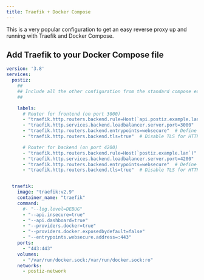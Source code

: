 ```yaml
---
title: Traefik + Docker Compose
---
```



<EarlyDoc />

This is a very popular configuration to get an easy reverse proxy up and running with Traefik and Docker Compose.

## Add Traefik to your Docker Compose file

```yaml
version: '3.8'
services:
  postiz:
    ##
    ## Include all the other configuration from the standard compose example. 
    ##

    labels:
      # Router for frontend (on port 3000)
      - "traefik.http.routers.backend.rule=Host(`api.postiz.example.lan`)"  # Replace with your domain
      - "traefik.http.services.backend.loadbalancer.server.port=3000"  # Internal port for backend
      - "traefik.http.routers.backend.entrypoints=websecure"  # Define entrypoint (default http)
      - "traefik.http.routers.backend.tls=true"  # Disable TLS for HTTP (you can enable it if needed)

      # Router for backend (on port 4200)
      - "traefik.http.routers.backend.rule=Host(`postiz.example.lan`)"  # Replace with your domain
      - "traefik.http.services.backend.loadbalancer.server.port=4200"  # Internal port for backend
      - "traefik.http.routers.backend.entrypoints=websecure"  # Define entrypoint (default http)
      - "traefik.http.routers.backend.tls=true"  # Disable TLS for HTTP (you can enable it if needed)


  traefik:
    image: "traefik:v2.9"
    container_name: "traefik"
    command:
      #- "--log.level=DEBUG"
      - "--api.insecure=true"
      - "--api.dashboard=true"
      - "--providers.docker=true"
      - "--providers.docker.exposedbydefault=false"
      - "--entrypoints.websecure.address=:443"
    ports:
      - "443:443"
    volumes:
      - "/var/run/docker.sock:/var/run/docker.sock:ro"
    networks:
      - postiz-network
```
